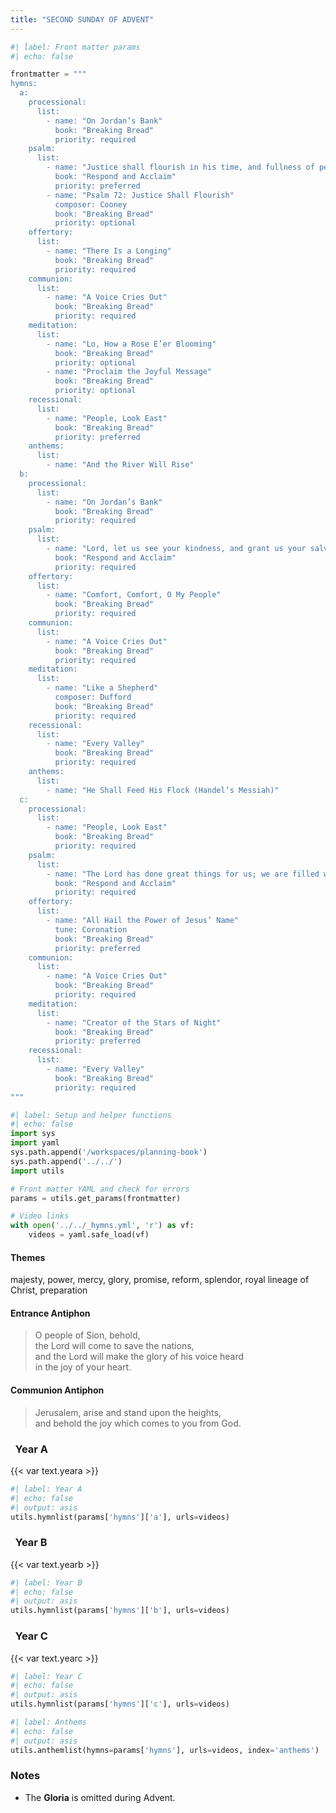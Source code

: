 ```yaml
---
title: "SECOND SUNDAY OF ADVENT"
---
```


```python
#| label: Front matter params
#| echo: false

frontmatter = """
hymns:
  a:
    processional:
      list:
        - name: "On Jordan’s Bank"
          book: "Breaking Bread"
          priority: required
    psalm:
      list:
        - name: "Justice shall flourish in his time, and fullness of peace for ever."
          book: "Respond and Acclaim"
          priority: preferred
        - name: "Psalm 72: Justice Shall Flourish"
          composer: Cooney
          book: "Breaking Bread"
          priority: optional
    offertory:
      list:
        - name: "There Is a Longing"
          book: "Breaking Bread"
          priority: required
    communion:
      list:
        - name: "A Voice Cries Out"
          book: "Breaking Bread"
          priority: required
    meditation:
      list:
        - name: "Lo, How a Rose E’er Blooming"
          book: "Breaking Bread"
          priority: optional
        - name: "Proclaim the Joyful Message"
          book: "Breaking Bread"
          priority: optional
    recessional:
      list:
        - name: "People, Look East"
          book: "Breaking Bread"
          priority: preferred
    anthems:
      list:
        - name: "And the River Will Rise"
  b:
    processional:
      list:
        - name: "On Jordan’s Bank"
          book: "Breaking Bread"
          priority: required
    psalm:
      list:
        - name: "Lord, let us see your kindness, and grant us your salvation."
          book: "Respond and Acclaim"
          priority: required
    offertory:
      list:
        - name: "Comfort, Comfort, O My People"
          book: "Breaking Bread"
          priority: required
    communion:
      list:
        - name: "A Voice Cries Out"
          book: "Breaking Bread"
          priority: required
    meditation:
      list:
        - name: "Like a Shepherd"
          composer: Dufford
          book: "Breaking Bread"
          priority: required
    recessional:
      list:
        - name: "Every Valley"
          book: "Breaking Bread"
          priority: required
    anthems:
      list:
        - name: "He Shall Feed His Flock (Handel’s Messiah)"
  c:
    processional:
      list:
        - name: "People, Look East"
          book: "Breaking Bread"
          priority: required
    psalm:
      list:
        - name: "The Lord has done great things for us; we are filled with joy."
          book: "Respond and Acclaim"
          priority: required
    offertory:
      list:
        - name: "All Hail the Power of Jesus’ Name"
          tune: Coronation
          book: "Breaking Bread"
          priority: preferred
    communion:
      list:
        - name: "A Voice Cries Out"
          book: "Breaking Bread"
          priority: required
    meditation:
      list:
        - name: "Creator of the Stars of Night"
          book: "Breaking Bread"
          priority: preferred
    recessional:
      list:
        - name: "Every Valley"
          book: "Breaking Bread"
          priority: required
"""
```

```python
#| label: Setup and helper functions
#| echo: false
import sys
import yaml
sys.path.append('/workspaces/planning-book')
sys.path.append('../../')
import utils

# Front matter YAML and check for errors
params = utils.get_params(frontmatter)

# Video links
with open('../../_hymns.yml', 'r') as vf:
    videos = yaml.safe_load(vf)
```

:::  {.red}
#### **Themes**
:::

majesty, power, mercy, glory, promise, reform, splendor, royal lineage of
Christ, preparation

:::  {.red}
#### **Entrance Antiphon**
:::

> O people of Sion, behold,  
> the Lord will come to save the nations,  
> and the Lord will make the glory of his voice heard  
> in the joy of your heart.

:::  {.red}
#### **Communion Antiphon**
:::

> Jerusalem, arise and stand upon the heights,  
> and behold the joy which comes to you from God.

::: {.titlered}
### &nbsp; Year A
:::
{{< var text.yeara >}}

```python
#| label: Year A
#| echo: false
#| output: asis
utils.hymnlist(params['hymns']['a'], urls=videos)
```

::: {.titlered}
### &nbsp; Year B
:::
{{< var text.yearb >}}

```python
#| label: Year B
#| echo: false
#| output: asis
utils.hymnlist(params['hymns']['b'], urls=videos)
```

::: {.titlered}
### &nbsp; Year C
:::
{{< var text.yearc >}}

```python
#| label: Year C
#| echo: false
#| output: asis
utils.hymnlist(params['hymns']['c'], urls=videos)
```


```python
#| label: Anthems
#| echo: false
#| output: asis
utils.anthemlist(hymns=params['hymns'], urls=videos, index='anthems')
```

::: {.red}
### Notes
:::

* The **Gloria** is omitted during Advent.